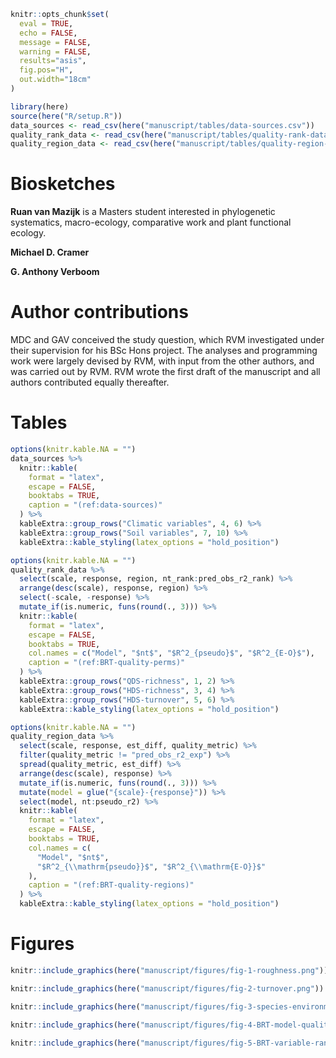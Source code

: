 <!--After-body content (Biosketches, Author contributions, Tables, Figures)-->

```r
knitr::opts_chunk$set(
  eval = TRUE,
  echo = FALSE,
  message = FALSE,
  warning = FALSE,
  results="asis",
  fig.pos="H",
  out.width="18cm"
)
```

```r
library(here)
source(here("R/setup.R"))
data_sources <- read_csv(here("manuscript/tables/data-sources.csv"))
quality_rank_data <- read_csv(here("manuscript/tables/quality-rank-data.csv"))
quality_region_data <- read_csv(here("manuscript/tables/quality-region-data.csv"))
```

\normalsize \break

# Biosketches {-}

**Ruan van Mazijk** is a Masters student interested in phylogenetic systematics, macro-ecology, comparative work and plant functional ecology.

**Michael D. Cramer** <!--TODO-->

**G. Anthony Verboom** <!--TODO-->

# Author contributions {-}

MDC and GAV conceived the study question, which RVM investigated under their supervision for his BSc Hons project. The analyses and programming work were largely devised by RVM, with input from the other authors, and was carried out by RVM. RVM wrote the first draft of the manuscript and all authors contributed equally thereafter.

<!--[CRediT](https://casrai.org/credit/) breakdown: GAV and MDC conceptualised the study and methodology, and supervised RVM in carrying out the work as part of his BSc Hons project. RVM curated the data, developed and performed the analyses, implemented in R, and produced the figures documenting the results. RVM wrote the original manuscript, and GAV and MDC reviewed and edited subsequent drafts with RVM.-->

\clearpage

# Tables {-}

```r
options(knitr.kable.NA = "")
data_sources %>%
  knitr::kable(
    format = "latex",
    escape = FALSE,
    booktabs = TRUE,
    caption = "(ref:data-sources)"
  ) %>%
  kableExtra::group_rows("Climatic variables", 4, 6) %>%
  kableExtra::group_rows("Soil variables", 7, 10) %>%
  kableExtra::kable_styling(latex_options = "hold_position")
```

```r
options(knitr.kable.NA = "")
quality_rank_data %>%
  select(scale, response, region, nt_rank:pred_obs_r2_rank) %>%
  arrange(desc(scale), response, region) %>%
  select(-scale, -response) %>%
  mutate_if(is.numeric, funs(round(., 3))) %>%
  knitr::kable(
    format = "latex",
    escape = FALSE,
    booktabs = TRUE,
    col.names = c("Model", "$nt$", "$R^2_{pseudo}$", "$R^2_{E-O}$"),
    caption = "(ref:BRT-quality-perms)"
  ) %>%
  kableExtra::group_rows("QDS-richness", 1, 2) %>%
  kableExtra::group_rows("HDS-richness", 3, 4) %>%
  kableExtra::group_rows("HDS-turnover", 5, 6) %>%
  kableExtra::kable_styling(latex_options = "hold_position")
```

```r
options(knitr.kable.NA = "")
quality_region_data %>%
  select(scale, response, est_diff, quality_metric) %>%
  filter(quality_metric != "pred_obs_r2_exp") %>%
  spread(quality_metric, est_diff) %>%
  arrange(desc(scale), response) %>%
  mutate_if(is.numeric, funs(round(., 3))) %>%
  mutate(model = glue("{scale}-{response}")) %>%
  select(model, nt:pseudo_r2) %>%
  knitr::kable(
    format = "latex",
    escape = FALSE,
    booktabs = TRUE,
    col.names = c(
      "Model", "$nt$", 
      "$R^2_{\\mathrm{pseudo}}$", "$R^2_{\\mathrm{E-O}}$"
    ),
    caption = "(ref:BRT-quality-regions)"
  ) %>%
  kableExtra::kable_styling(latex_options = "hold_position")
```

\clearpage

# Figures {-}

```r
knitr::include_graphics(here("manuscript/figures/fig-1-roughness.png"))
```

```r
knitr::include_graphics(here("manuscript/figures/fig-2-turnover.png"))
```

```r
knitr::include_graphics(here("manuscript/figures/fig-3-species-environment-relationships.png"))
```

```r
knitr::include_graphics(here("manuscript/figures/fig-4-BRT-model-quality.png"))
```

```r
knitr::include_graphics(here("manuscript/figures/fig-5-BRT-variable-rank-concordance.png"))
```
